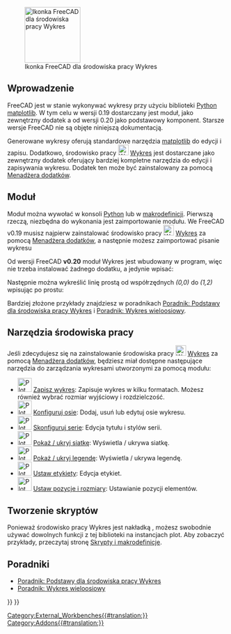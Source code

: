 <languages/>

[[Image:Workbench_Plot.svg|thumb|128px|Ikonka FreeCAD dla środowiska pracy Wykres]]

{{TOCright}}

<span id="Introduction"></span>
==Wprowadzenie==

FreeCAD jest w stanie wykonywać wykresy przy użyciu biblioteki [[Python/pl|Python]] [https://matplotlib.org/ matplotlib]. W tym celu w wersji 0.19 dostarczany jest moduł, jako zewnętrzny dodatek a od wersji 0.20 jako podstawowy komponent. Starsze wersje FreeCAD nie są objęte niniejszą dokumentacją.

Generowane wykresy oferują standardowe narzędzia [https://matplotlib.org/ matplotlib] do edycji i zapisu. Dodatkowo, środowisko pracy [[Image:Workbench_Plot.svg|24px]] [[Plot_Workbench/pl|Wykres]] jest dostarczane jako zewnętrzny dodatek oferujący bardziej kompletne narzędzia do edycji i zapisywania wykresu. Dodatek ten może być zainstalowany za pomocą [[Std_AddonMgr/pl|Menadżera dodatków]].

<span id="Module"></span>
==Moduł==

Moduł można wywołać w konsoli [[Python/pl|Python]] lub w [[Macros/pl|makrodefinicji]]. Pierwszą rzeczą, niezbędna do wykonania jest zaimportowanie modułu.
We FreeCAD v0.19 musisz najpierw zainstalować środowisko pracy [[Image:Workbench_Plot.svg|24px]] [[Plot_Workbench/pl|Wykres]] za pomocą [[Std_AddonMgr/pl|Menadżera dodatków]], a następnie możesz zaimportować pisanie wykresu

{{Code|code=
from freecad.plot import Plot
}}

Od wersji FreeCAD '''v0.20''' moduł Wykres jest wbudowany w program, więc nie trzeba instalować żadnego dodatku, a jedynie wpisać:

{{Code|code=
from FreeCAD.Plot import Plot
}}

Następnie można wykreślić linię prostą od współrzędnych ''(0,0)'' do ''(1,2)'' wpisując po prostu:

{{Code|code=
Plot.plot([0, 1], [0, 2])
}}

Bardziej złożone przykłady znajdziesz w poradnikach [[Plot_Basic_tutorial/pl|Poradnik: Podstawy dla środowiska pracy Wykres]] i [[Plot_MultiAxes_tutorial/pl|Poradnik: Wykres wieloosiowy]].

<span id="Workbench_Tools"></span>
==Narzędzia środowiska pracy==

Jeśli zdecydujesz się na zainstalowanie środowiska pracy [[Image:Workbench_Plot.svg|24px]] [[Plot_Workbench/pl|Wykres]] za pomocą [[Std_AddonMgr/pl|Menadżera dodatków]], będziesz miał dostępne następujące narzędzia do zarządzania wykresami utworzonymi za pomocą modułu:

* [[Image:Plot_Save.svg|32px]] [[Plot_Save/pl|Zapisz wykres]]: Zapisuje wykres w kilku formatach. Możesz również wybrać rozmiar wyjściowy i rozdzielczość.
* [[Image:Plot_Axes.svg|32px]] [[Plot_Axes/pl|Konfiguruj osie]]: Dodaj, usuń lub edytuj osie wykresu.
* [[Image:Plot_Series.svg|32px]] [[Plot_Series/pl|Skonfiguruj serie]]: Edycja tytułu i stylów serii.
* [[Image:Plot_Grid.svg|32px]] [[Plot_Grid|Pokaż / ukryj siatkę]]: Wyświetla / ukrywa siatkę.
* [[Image:Plot_Legend.svg|32px]] [[Plot_Legend/pl|Pokaż / ukryj legendę]]: Wyświetla / ukrywa legendę.
* [[Image:Plot_Labels.svg|32px]] [[Plot_Labels/pl|Ustaw etykiety]]: Edycja etykiet.
* [[Image:Plot_Positions.svg|32px]] [[Plot_Positions/pl|Ustaw pozycje i rozmiary]]: Ustawianie pozycji elementów.

<span id="Scripting"></span>
==Tworzenie skryptów==

Ponieważ środowisko pracy Wykres jest nakładką {{incode|matplotlib}}, możesz swobodnie używać dowolnych funkcji z tej biblioteki na instancjach plot. Aby zobaczyć przykłady, przeczytaj stronę [[Scripting_and_macros/pl|Skrypty i makrodefinicje]].

<span id="Tutorial"></span>
==Poradniki==

* [[Plot_Basic_tutorial/pl|Poradnik: Podstawy dla środowiska pracy Wykres]]
* [[Plot_MultiAxes_tutorial/pl|Poradnik: Wykres wieloosiowy]]


{{Plot_Tools_navi{{#translation:}}}}
{{Userdocnavi{{#translation:}}}}
[[Category:External_Workbenches{{#translation:}}]]
[[Category:Addons{{#translation:}}]]